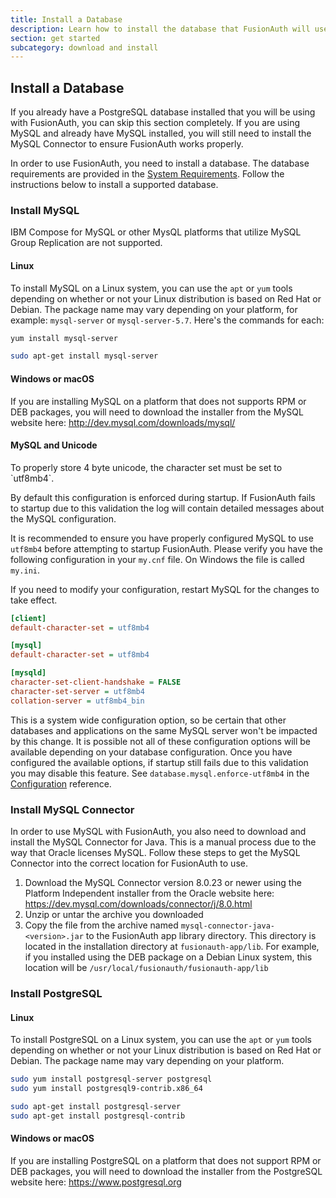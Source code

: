 ```yaml
---
title: Install a Database
description: Learn how to install the database that FusionAuth will use to store user data.
section: get started
subcategory: download and install
---
```


## Install a Database

<Aside type="note">
If you already have a PostgreSQL database installed that you will be using with FusionAuth, you can skip this section completely. If you are using MySQL and already have MySQL installed, you will still need to install the MySQL Connector to ensure FusionAuth works properly.
</Aside>

In order to use FusionAuth, you need to install a database. The database requirements are provided in the [System Requirements](/docs/get-started/download-and-install/system-requirements).
 Follow the instructions below to install a supported database.

### Install MySQL

<Aside type="note">
IBM Compose for MySQL or other MysQL platforms that utilize MySQL Group Replication are not supported.
</Aside>

#### Linux

To install MySQL on a Linux system, you can use the `apt` or `yum` tools depending on whether or not your Linux distribution is based on Red Hat or Debian. The package name may vary depending on your platform, for example: `mysql-server` or `mysql-server-5.7`. Here's the commands for each:

```bash title="Red Hat"
yum install mysql-server
```

```bash title="Debian"
sudo apt-get install mysql-server
```

#### Windows or macOS

If you are installing MySQL on a platform that does not supports RPM or DEB packages, you will need to download the installer from the MySQL website here: http://dev.mysql.com/downloads/mysql/

#### MySQL and Unicode

<Aside type="note">
To properly store 4 byte unicode, the character set must be set to `utf8mb4`.

By default this configuration is enforced during startup. If FusionAuth fails to startup due to this validation the log will contain detailed
messages about the MySQL configuration.

It is recommended to ensure you have properly configured MySQL to use `utf8mb4` before attempting to startup FusionAuth. Please verify you have
the following configuration in your `my.cnf` file. On Windows the file is called `my.ini`.

If you need to modify your configuration, restart MySQL for the changes to take effect.
</Aside>

```ini title="my.cnf"
[client]
default-character-set = utf8mb4

[mysql]
default-character-set = utf8mb4

[mysqld]
character-set-client-handshake = FALSE
character-set-server = utf8mb4
collation-server = utf8mb4_bin
```

This is a system wide configuration option, so be certain that other databases and applications on the same MySQL server won't be impacted by this change.
It is possible not all of these configuration options will be available depending on your database configuration. Once you have configured the available
options, if startup still fails due to this validation you may disable this feature. See `database.mysql.enforce-utf8mb4` in the [Configuration](/docs/reference/configuration) reference.

### Install MySQL Connector

In order to use MySQL with FusionAuth, you also need to download and install the MySQL Connector for Java. This is a manual process due to the way that Oracle licenses MySQL. Follow these steps to get the MySQL Connector into the correct location for FusionAuth to use.

1. Download the MySQL Connector version 8.0.23 or newer using the Platform Independent installer from the Oracle website here: https://dev.mysql.com/downloads/connector/j/8.0.html
2. Unzip or untar the archive you downloaded
3. Copy the file from the archive named `mysql-connector-java-<version>.jar` to the FusionAuth app library directory. This directory is located in the installation directory at `fusionauth-app/lib`. For example, if you installed using the DEB package on a Debian Linux system, this location will be `/usr/local/fusionauth/fusionauth-app/lib`

### Install PostgreSQL

#### Linux

To install PostgreSQL on a Linux system, you can use the `apt` or `yum` tools depending on whether or not your Linux distribution is based
on Red Hat or Debian. The package name may vary depending on your platform.

```bash title="Red Hat"
sudo yum install postgresql-server postgresql
sudo yum install postgresql9-contrib.x86_64
```

```bash title="Debian"
sudo apt-get install postgresql-server
sudo apt-get install postgresql-contrib
```

#### Windows or macOS

If you are installing PostgreSQL on a platform that does not support RPM or DEB packages, you will need to download the installer from the PostgreSQL website here: https://www.postgresql.org

